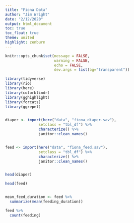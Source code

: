 ```yaml
---
title: "Fiona Data"
author: "Jim Wright"
date: "2/12/2020"
output: html_document
toc: true
toc_float: true 
theme: united 
highlight: zenburn 
---
```


```r
knitr::opts_chunk$set(message = FALSE,
                      warning = FALSE,
                      echo = FALSE,
                      dev.args = list(bg="transparent"))

library(tidyverse)
library(rio)
library(here)
library(colorblindr)
library(gghighlight)
library(forcats)
library(ggrepel)


diaper <- import(here("data", "fiona_diaper.sav"),
               setclass = "tbl_df") %>% 
               characterize() %>% 
               janitor::clean_names() 


feed <- import(here("data", "fiona_feed.sav"),
               setclass = "tbl_df") %>% 
               characterize() %>% 
               janitor::clean_names() 



```


```r
head(diaper)

head(feed)


mean_feed_duration <- feed %>% 
  summarize(mean(feeding_duration))

feed %>% 
  count(feeding)
  
```
